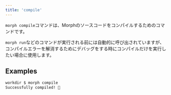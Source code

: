 ```yaml
---
title: 'compile'
---
```


`morph compile`コマンドは、Morphのソースコードをコンパイルするためのコマンドです。

`morph run`などのコマンドが実行される前には自動的に呼び出されていますが、コンパイルエラーを解消するためにデバッグをする時にコンパイルだけを実行したい場合に使用します。

## Examples

```bash Shell
workdir $ morph compile
Successfully compiled! 🎉
```
